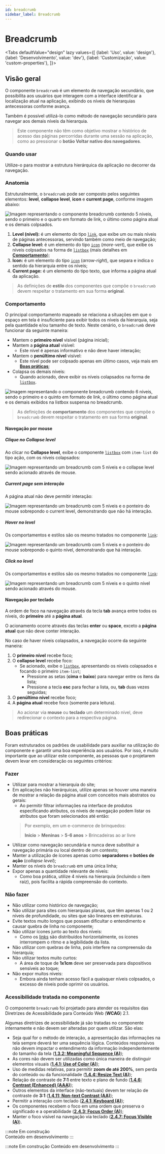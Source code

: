 ```yaml
---
id: breadcrumb
sidebar_label: Breadcrumb
---
```




# Breadcrumb

<Tabs
  defaultValue="design"
  lazy
  values={[
    {label: 'Uso', value: 'design'},
    {label: 'Desenvolvimento', value: 'dev'},
    {label: 'Customização', value: 'custom-properties'},
  ]}>

  <TabItem value="design">

## Visão geral
O componente `breadcrumb` é um elemento de navegação secundário, que possibilita aos usuários que interagem com a interface identificar a localização atual na 
aplicação, exibindo os níveis de hierarquias antecessoras conforme avança.

Também é possível utilizá-lo como método de navegação secundário para navegar aos demais níveis da hierarquia.

> Este componente não têm como objetivo mostrar o histórico de acesso das páginas percorridas durante uma sessão na aplicação, como ao pressionar o **botão Voltar nativo dos navegadores**.

### Quando usar
Utilize-o para mostrar a estrutura hierárquica da aplicação no decorrer da navegação.

### Anatomia
Estruturalmente, o `breadcrumb` pode ser composto pelos seguintes elementos: **level**, **collapse level**, **icon** e **current page**, conforme imagem abaixo:

<img
  src={BreadcrumbAnatomy}
  alt="Imagem representando o componente breadcrumb contendo 5 níveis, sendo o primeiro e o quarto em formato de link, o último como página atual e os demais colpsados."
/> 

1. **Level (nível):** é um elemento do tipo [`link`](link), que exibe um ou mais níveis de páginas antecessoras, servindo também como meio de navegação;
2. **Collapse level:** é um elemento do tipo [`icon`](icon) (_more-vert_), que exibe os níveis colpsados na forma de [`listbox`](listbox) (mais detalhes em [**Comportamento**](breadcrumb#comportamento));
3. **Icon:** é um elemento do tipo [`icon`](icon) (_arrow-right_), que separa e indica o sentido da hierarquia entre os níveis;
4. **Current page:** é um elemento do tipo texto, que informa a página atual da aplicação.

> As definições de **estilo** dos componentes que compõe o `breadcrumb` devem respeitar o tratamento em sua forma **original**.

### Comportamento
O principal comportamento mapeado se relaciona a situações em que o espaço em tela é insuficiente para exibir todos os níveis da hierarquia,
seja pela quantidade e/ou tamanho de texto. Neste cenário, o `breadcrumb` deve funcionar da seguinte maneira:

- Mantem o **primeiro nível** visível (página inicial);
- Mantem a **página atual** visível:
  + Este nível é apenas informativo e não deve haver interação;
- Mantem o **penúltimo nível** visível:
  + Este nível pode ser colpsado apenas em último casos, veja mais em [**Boas práticas**](breadcrumb#boas-práticas);
- Colapsa os demais níveis:
  + Quando acionado, deve exibir os níveis colapsados na forma de [`listbox`](listbox).

<img
  src={BreadcrumbCollapseLevel}
  alt="Imagem representando o componente breadcrumb contendo 6 níveis, sendo o primeiro e o quinto em formato de link, 
  o último como página atual e os demais exibidos na listbox suspensa no breadcrumb."
/> 

> As definições de **comportamento** dos componentes que compõe o `breadcrumb` devem respeitar o tratamento em sua forma **original**.

#### Navegação por mouse

##### Clique no Collapse level
Ao clicar no **Collapse level**, exibe o componente [`listbox`](listbox) com `item-list` do tipo ação, com os níveis colapsados:

<img
  src={BreadcrumbCollapseLevelClick}
  alt="Imagem representando um breadcrumb com 5 níveis e o collapse level sendo acionado através de mouse."
/> 

##### Current page sem interação
A página atual não deve permitir interação:

<img
  src={BreadcrumbCurrentPageMouse}
  alt="Imagem representando um breadcrumb com 5 níveis e o ponteiro do mouse sobrepondo o current level, demonstrando que não há interação."
/> 

##### Hover no level
Os comportamentos e estilos são os mesmo tratados no componente [`link`](link):

<img
  src={BreadcrumbLevelHover}
  alt="Imagem representando um breadcrumb com 5 níveis e o ponteiro do mouse sobrepondo o quinto nível, demonstrando que há interação."
/> 

##### Click no level
Os comportamentos e estilos são os mesmo tratados no componente [`link`](link):

<img
  src={BreadcrumbLevelClick}
  alt="Imagem representando um breadcrumb com 5 níveis e o quinto nível sendo acionado através do mouse."
/>

#### Navegação por teclado
A ordem de foco na navegação através da tecla **tab** avança entre todos os níveis, do **primeiro** até a **página atual**.

O acionamento ocorre através das teclas **enter** ou **space**, exceto a **página atual** que não deve conter interação.

No caso de haver níveis colapsados, a navegação ocorre da seguinte maneira:

1. O **primeiro nível** recebe foco;
2. O **collapse level** recebe foco:
    - Se acionado, exibe o [`listbox`](list), apresentando os níveis colapsados e focando o primeiro `item-list`;
        - Pressione as setas (**cima** e **baixo**) para navegar entre os itens da lista;
        - Pressione a tecla **esc** para fechar a lista, ou, **tab** duas vezes seguidas;
3. O **penúltimo nível** recebe foco;
4. A **página atual** recebe foco (somente para leitura).

> Ao acionar via **mouse** ou **teclado** um determinado nível, deve redirecionar o contexto para a respectiva página.

## Boas práticas
Foram estruturados os padrões de usabilidade para auxiliar na utilização do componente e garantir uma boa experiência aos usuários. 
Por isso, é muito importante que ao utilizar este componente, as pessoas que o projetarem devem levar em consideração os seguintes critérios:

### Fazer
- Utilizar para mostrar a hierarquia do site;
- Em aplicações não hierárquicas, utilize apenas se houver uma maneira de mostrar a relação da página atual com conceitos mais abstratos ou gerais:
  + Ao permitir filtrar informações na interface de produtos especificando atributos, os níveis de navegação podem listar os atributos que foram selecionados até então:
  > Por exemplo, em um e-commerce de brinquedos:
  >
  > **Início** > **Meninas** > **5-6 anos** > Brincadeiras ao ar livre        
- Utilizar como navegação secundária e nunca deve substituir a navegação primária ou local dentro de um contexto;
- Manter a utilização de ícones apenas como **separadores** e **botões de ação** (_collapse level_);
- Manter os níveis do `breadcrumb` em uma única linha;
- Expor apenas a quantidade relevante de níveis:
  + Como boa prática, utilize 4 níveis na hierarquia (incluindo o item raiz), pois facilita a rápida compreensão do contexto.

### Não fazer
- Não utilizar como histórico de navegação;
- Não utilizar para sites com hierarquias planas, que têm apenas 1 ou 2 níveis de profundidade, ou sites que são lineares em estruturas.
- Evite textos muito longos que possam dificultar o entendimento e causar quebra de linha no componente;
- Não utilizar ícones junto ao texto dos níveis:
  + Como os [links](link) são distribuídos horizontalmente, os ícones interrompem o ritmo e a legibilidade da lista.
- Não utilizar com quebras de linha, pois interfere na compreensão da hierarquia;
- Não utilizar textos muito curtos:
  + A área de toque de **1x1cm** deve ser preservada para dispositivos sensíveis ao toque;
- Não expor muitos níveis:
  + Embora ainda tenham acesso fácil a quaisquer níveis colpsados, o excesso de níveis pode oprimir os usuários.
  
### Acessibilidade tratada no componente
O componente `breadcrumb` foi projetado para atender os requisitos das Diretrizes de Acessibilidade para Conteúdo Web (**WCAG**) 2.1.

Algumas diretrizes de acessibilidade já são tratadas no componente internamente e não devem ser alteradas por quem utilizar.  São elas:

- Seja qual for o método de interação, a apresentação das informações na tela sempre deverá ter uma sequência lógica. Conteúdos responsivos não devem impactar o entendimento da informação independentemente do tamanho da tela ([**1.3.2: Meaningful Sequence (A)**](https://www.w3.org/WAI/WCAG21/Understanding/meaningful-sequence));
- As cores não devem ser utilizadas como única maneira de distinguir elementos visuais ([**1.4.1: Use of Color (A)**](https://www.w3.org/WAI/WCAG21/Understanding/use-of-color));
- Uso de medidas relativas, para permitir **zoom de até 200%**, sem perda do conteúdo ou da funcionalidade ([**1.4.4: Resize Text (A)**](https://www.w3.org/WAI/WCAG21/Understanding/resize-text));
- Relação de contraste de **7:1** entre texto e plano de fundo ([**1.4.6: Contrast (Enhanced) (AAA)**](https://www.w3.org/WAI/WCAG21/Understanding/contrast-enhanced));
- Outros elementos da interface (não-textuais) devem ter relação de contraste de **3:1** ([**1.4.11: Non-text Contrast (AA)**](https://www.w3.org/WAI/WCAG21/Understanding/non-text-contrast));
- Permitir a interação com teclado ([**2.4.1: Keyboard (A)**](https://www.w3.org/WAI/WCAG21/Understanding/keyboard));
- Os componentes recebem o foco em uma ordem que preserva o significado e a operabilidade ([**2.4.3: Focus Order (A)**](https://www.w3.org/TR/UNDERSTANDING-WCAG20/navigation-mechanisms-focus-order.html));
- Manter o foco visível na navegação via teclado ([**2.4.7: Focus Visible (A)**](https://www.w3.org/WAI/WCAG21/Understanding/focus-visible)).

</TabItem>

<TabItem value="dev">

:::note Em construção  
Conteúdo em desenvolvimento
:::

</TabItem>

<TabItem value="custom-properties">

:::note Em construção 
Conteúdo em desenvolvimento
:::

</TabItem>

</Tabs>
